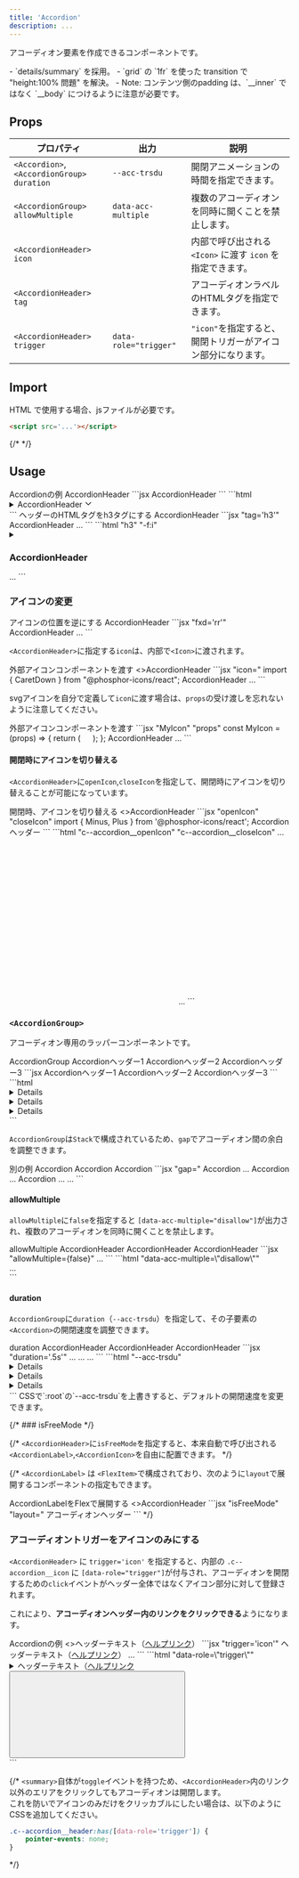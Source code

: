 ```yaml
---
title: 'Accordion'
description: ...
---
```




アコーディオン要素を作成できるコンポーネントです。


<Note title='実装について' type='info'>
- `details/summary` を採用。
- `grid` の `1fr` を使った transition で "height:100% 問題" を解決。
	- Note: コンテンツ側のpadding は、`__inner` ではなく `__body` につけるように注意が必要です。
</Note>


## Props

| プロパティ | 出力 | 説明 | 
|---|---|---|
| <PropBadge>`<Accordion>`</PropBadge>,<PropBadge>`<AccordionGroup>`</PropBadge><br/>`duration` | <PropBadge type="cssvar">`--acc-trsdu`</PropBadge> | 開閉アニメーションの時間を指定できます。 |
| <PropBadge>`<AccordionGroup>`</PropBadge><br/>`allowMultiple` | <PropBadge type="attr">`data-acc-multiple`</PropBadge> | 複数のアコーディオンを同時に開くことを禁止します。 |
| <PropBadge>`<AccordionHeader>`</PropBadge><br/>`icon` || 内部で呼び出される`<Icon>` に渡す `icon` を指定できます。 |
| <PropBadge>`<AccordionHeader>`</PropBadge><br/>`tag` || アコーディオンラベルのHTMLタグを指定できます。 |
| <PropBadge>`<AccordionHeader>`</PropBadge><br/>`trigger` | <PropBadge type="attr">`data-role="trigger"`</PropBadge> | `"icon"`を指定すると、 開閉トリガーがアイコン部分になります。|



## Import

<ImportCode component='Accordion, AccordionHeader, AccordionBody' />


HTML で使用する場合、jsファイルが必要です。

```html
<script src='...'></script>
```
{/* <script src="index.js" type="module"></script> */}


## Usage

<Preview>
	<PreviewTitle>Accordionの例</PreviewTitle>
	<PreviewArea p='30'>
		<Accordion>
			<AccordionHeader>AccordionHeader</AccordionHeader>
			<AccordionBody mbs='20'>
				<DammyText length="l" />
			</AccordionBody>
		</Accordion>
	</PreviewArea>
	<PreviewCode slot='tab' label='JSX'>
```jsx
<Accordion>
	<AccordionHeader>AccordionHeader</AccordionHeader>
	<AccordionBody mbs='20'>
		<DammyText length="l" />
	</AccordionBody>
</Accordion>
```
	</PreviewCode>
	<PreviewCode slot='tab' label='HTML'>
```html
<details class="c--accordion">
	<summary class="c--accordion__header l--flex -ai:c">
		<span class="c--accordion__label -fx:1">AccordionHeader</span>
		<span class="c--accordion__icon -d:if">
			<svg xmlns="http://www.w3.org/2000/svg" viewBox="0 0 256 256" width="1em" height="1em" fill="currentColor" focusable="false" class="a--icon" aria-hidden="true"> <path d="M216.49,104.49l-80,80a12,12,0,0,1-17,0l-80-80a12,12,0,0,1,17-17L128,159l71.51-71.52a12,12,0,0,1,17,17Z"></path></svg>
		</span>
	</summary>
	<div class="c--accordion__body l--grid -mbs:20">
		<div class="c--accordion__inner -ov:h">
			<p>Lorem ipsum...</p>
		</div>
	</div>
</details>
```
	</PreviewCode>
</Preview>


<Preview>
	<PreviewTitle>ヘッダーのHTMLタグをh3タグにする</PreviewTitle>
	<PreviewArea p='30'>
		<Accordion>
			<AccordionHeader tag='h3'>AccordionHeader</AccordionHeader>
			<AccordionBody mbs='20'>
				<DammyText length="l" />
			</AccordionBody>
		</Accordion>
	</PreviewArea>
	<PreviewCode slot='tab' label='JSX'>
	```jsx "tag='h3'"
	<Accordion>
		<AccordionHeader tag='h3'>AccordionHeader</AccordionHeader>
		<AccordionBody mbs='20'>...</AccordionBody>
	</Accordion>
	```
	</PreviewCode>
	<PreviewCode slot='tab' label='HTML'>
	```html "h3" "-f:i"
	<details class="c--accordion">
		<summary class="c--accordion__header l--flex -ai:c">
			<h3 class="c--accordion__label -f:i -fx:1">AccordionHeader</h3>
			...
	```
	</PreviewCode>
</Preview>


### アイコンの変更

<Preview>
	<PreviewTitle>アイコンの位置を逆にする</PreviewTitle>
	<PreviewArea p='30'>
		<Accordion>
			<AccordionHeader fxd='rr'>AccordionHeader</AccordionHeader>
			<AccordionBody mbs='20'>
				<DammyText length="l" />
			</AccordionBody>
		</Accordion>
	</PreviewArea>
	<PreviewCode>
```jsx "fxd='rr'"
<Accordion>
	<AccordionHeader fxd='rr'>AccordionHeader</AccordionHeader>
	<AccordionBody mbs='20'>...</AccordionBody>
</Accordion>
```
	</PreviewCode>
</Preview>

`<AccordionHeader>`に指定する`icon`は、内部で`<Icon>`に渡されます。

<Preview>
	<PreviewTitle>外部アイコンコンポーネントを渡す</PreviewTitle>
	<PreviewArea p='30'>
		<Accordion>
			<AccordionHeader icon={{as:CaretDown, weight:'fill'}}>
				<>AccordionHeader</>
			</AccordionHeader>
			<AccordionBody mbs='20'>
				<DammyText length="l" />
			</AccordionBody>
		</Accordion>
	</PreviewArea>
	<PreviewCode>
```jsx "icon="
import { CaretDown } from "@phosphor-icons/react";

<Accordion>
	<AccordionHeader icon={{as:CaretDown, weight:'fill'}}>AccordionHeader</AccordionHeader>
	<AccordionBody mbs='20'>...</AccordionBody>
</Accordion>
```
	</PreviewCode>
</Preview>

svgアイコンを自分で定義して`icon`に渡す場合は、`props`の受け渡しを忘れないように注意してください。

<Preview>
	<PreviewTitle>外部アイコンコンポーネントを渡す</PreviewTitle>
	<PreviewCode>
```jsx "MyIcon" "props"
const MyIcon = (props) => {
	return (
		<svg
			xmlns="http://www.w3.org/2000/svg" 
			viewBox="0 0 24 24"
			width='1em'
			height='1em'
			{...props}
		>...</svg>
	);
};

<Accordion>
	<AccordionHeader icon={MyIcon}>AccordionHeader</AccordionHeader>
	<AccordionBody mbs='20'>...</AccordionBody>
</Accordion>
```
	</PreviewCode>
</Preview>

#### 開閉時にアイコンを切り替える

`<AccordionHeader>`に`openIcon`,`closeIcon`を指定して、開閉時にアイコンを切り替えることが可能になっています。

<Preview>
	<PreviewTitle>開閉時、アイコンを切り替える</PreviewTitle>
	<PreviewArea p='30'>
		<Accordion>
			<AccordionHeader openIcon={{as:Plus, weight:'bold'}} closeIcon={{as:Minus, weight:'bold'}}>
				<>AccordionHeader</>
			</AccordionHeader>
			<AccordionBody mbs='20'>
				<DammyText />
			</AccordionBody>
		</Accordion>
	</PreviewArea>
	<PreviewCode slot='tab' label='JSX'>
```jsx "openIcon" "closeIcon"
import { Minus, Plus } from '@phosphor-icons/react';

<Accordion>
	<AccordionHeader openIcon={{as:Plus, weight:'bold'}} closeIcon={{as:Minus, weight:'bold'}}>
		Accordionヘッダー
	</AccordionHeader>
	<AccordionBody mbs='20'>
		<DammyText />
	</AccordionBody>
</Accordion>
```
	</PreviewCode>
		<PreviewCode slot='tab' label='HTML'>
```html "c--accordion__openIcon" "c--accordion__closeIcon"
...
		<span class="c--accordion__icon -d:if">
			<svg class="c--accordion__openIcon a--icon" ...>...</svg>
			<svg class="c--accordion__closeIcon a--icon" ...>...</svg>
		</span>
...
```
	</PreviewCode>
</Preview>



### `<AccordionGroup>`

アコーディオン専用のラッパーコンポーネントです。

<Preview>
	<PreviewTitle>AccordionGroup</PreviewTitle>
	<PreviewArea p={30}>
		<AccordionGroup hasDivider bd>
			<Accordion p='20'>
				<AccordionHeader>Accordionヘッダー1</AccordionHeader>
				<AccordionBody mbs='20'>
					<DammyText length="l" />
				</AccordionBody>
			</Accordion>
			<Accordion p='20'>
				<AccordionHeader>Accordionヘッダー2</AccordionHeader>
				<AccordionBody mbs='20'>
					<DammyText length="l" />
				</AccordionBody>
			</Accordion>
			<Accordion p='20'>
				<AccordionHeader>Accordionヘッダー3</AccordionHeader>
				<AccordionBody mbs='20'>
					<DammyText length="l" />
				</AccordionBody>
			</Accordion>
		</AccordionGroup>
	</PreviewArea>
	<PreviewCode slot='tab' label='JSX'>
		```jsx
		<AccordionGroup hasDivider bd>
			<Accordion p='20'>
				<AccordionHeader>Accordionヘッダー1</AccordionHeader>
				<AccordionBody mbs='20'>
					<DammyText length="l" />
				</AccordionBody>
			</Accordion>
			<Accordion p='20'>
				<AccordionHeader>Accordionヘッダー2</AccordionHeader>
				<AccordionBody mbs='20'>
					<DammyText length="l" />
				</AccordionBody>
			</Accordion>
			<Accordion p='20'>
				<AccordionHeader>Accordionヘッダー3</AccordionHeader>
				<AccordionBody mbs='20'>
					<DammyText length="l" />
				</AccordionBody>
			</Accordion>
		```
	</PreviewCode>
	<PreviewCode slot='tab' label='HTML'>
```html
<div class="c--accordionGroup l--stack has--divider -bd:">
	<details class="c--accordion -p:20">
		...
	</details>
	<details class="c--accordion -p:20">
		...
	</details>
	<details class="c--accordion -p:20">
		...
	</details>
</div>
```
	</PreviewCode>
</Preview>


`AccordionGroup`は`Stack`で構成されているため、`gap`でアコーディオン間の余白を調整できます。

<Preview>
	<PreviewTitle>別の例</PreviewTitle>
	<PreviewArea p={30}>
		<AccordionGroup gap='20'>
			<Accordion hasDivider bgc='base-2' bxsh='1' bdrs='m'>
				<AccordionHeader p='box'>Accordion</AccordionHeader>
				<AccordionBody p='box'>
					<DammyText length="l" />
				</AccordionBody>
			</Accordion>
			<Accordion hasDivider bgc='base-2' bxsh='1' bdrs='m'>
				<AccordionHeader p='box'>Accordion</AccordionHeader>
				<AccordionBody p='box'>
					<DammyText length="l" />
				</AccordionBody>
			</Accordion>
			<Accordion hasDivider bgc='base-2' bxsh='1' bdrs='m'>
				<AccordionHeader p='box'>Accordion</AccordionHeader>
				<AccordionBody  p='box'>
					<DammyText length="l" />
				</AccordionBody>
			</Accordion>
		</AccordionGroup>
	</PreviewArea>
	<PreviewCode>
```jsx "gap="
<AccordionGroup gap='20'>
	<Accordion hasDivider bgc='base-2' bxsh='1' bdrs='m'>
		<AccordionHeader p='box'>Accordion</AccordionHeader>
		<AccordionBody p='box'>...</AccordionBody>
	</Accordion>
	<Accordion hasDivider bgc='base-2' bxsh='1' bdrs='m'>
		<AccordionHeader p='box'>Accordion</AccordionHeader>
		<AccordionBody p='box'>...</AccordionBody>
	</Accordion>
	<Accordion hasDivider bgc='base-2' bxsh='1' bdrs='m'>
		<AccordionHeader p='box'>Accordion</AccordionHeader>
		<AccordionBody  p='box'>...</AccordionBody>
	</Accordion>
	...
</AccordionGroup>
```
	</PreviewCode>
</Preview>



#### allowMultiple


`allowMultiple`に`false`を指定すると `[data-acc-multiple="disallow"]`が出力され、複数のアコーディオンを同時に開くことを禁止します。

<Preview>
	<PreviewTitle>allowMultiple</PreviewTitle>
	<PreviewArea p={30}>
		<AccordionGroup hasDivider bd allowMultiple={false}>
			<Accordion p='20'>
				<AccordionHeader>AccordionHeader</AccordionHeader>
				<AccordionBody mbs='20'>
					<DammyText length="l" />
				</AccordionBody>
			</Accordion>
			<Accordion p='20'>
				<AccordionHeader>AccordionHeader</AccordionHeader>
				<AccordionBody mbs='20'>
					<DammyText length="l" />
				</AccordionBody>
			</Accordion>
			<Accordion p='20'>
				<AccordionHeader>AccordionHeader</AccordionHeader>
				<AccordionBody mbs='20'>
					<DammyText length="l" />
				</AccordionBody>
			</Accordion>
		</AccordionGroup>
	</PreviewArea>
	<PreviewCode slot='tab' label='JSX'>
```jsx "allowMultiple={false}"
<AccordionGroup hasDivider bd allowMultiple={false}>
	...
</AccordionGroup>
```
	</PreviewCode>
	<PreviewCode slot='tab' label='HTML'>
```html "data-acc-multiple=\"disallow\""
<div class="c--accordionGroup l--stack has--divider -bd:" data-acc-multiple="disallow">
	...
</div>
```
	</PreviewCode>
</Preview>


#### duration

`AccordionGroup`に`duration`（`--acc-trsdu`）を指定して、その子要素の`<Accordion>`の開閉速度を調整できます。

<Preview>
	<PreviewTitle>duration</PreviewTitle>
	<PreviewArea p={30}>
		<AccordionGroup hasDivider bd duration='.5s'>
			<Accordion p='20'>
				<AccordionHeader>AccordionHeader</AccordionHeader>
				<AccordionBody mbs='20'>
					<DammyText length="l" />
				</AccordionBody>
			</Accordion>
			<Accordion p='20'>
				<AccordionHeader>AccordionHeader</AccordionHeader>
				<AccordionBody mbs='20'>
					<DammyText length="l" />
				</AccordionBody>
			</Accordion>
			<Accordion p='20'>
				<AccordionHeader>AccordionHeader</AccordionHeader>
				<AccordionBody mbs='20'>
					<DammyText length="l" />
				</AccordionBody>
			</Accordion>
		</AccordionGroup>
	</PreviewArea>
	<PreviewCode slot='tab' label='JSX'>
```jsx "duration='.5s'"
<AccordionGroup duration='.5s' hasDivider bd>
	<Accordion>...</Accordion>
	<Accordion>...</Accordion>
	<Accordion>...</Accordion>
</AccordionGroup>
```
	</PreviewCode>
	<PreviewCode slot='tab' label='HTML'>
```html "--acc-trsdu"
<div class="c--accordionGroup l--stack has--divider -bd:" style="--acc-trsdu:.5s">
	<details class="c--accordion">...</details>
	<details class="c--accordion">...</details>
	<details class="c--accordion">...</details>
</div>
```
	</PreviewCode>
</Preview>


<Callout type='info'>
CSSで`:root`の`--acc-trsdu`を上書きすると、デフォルトの開閉速度を変更できます。
</Callout>


{/* ### isFreeMode */}

{/* `<AccordionHeader>`に`isFreeMode`を指定すると、本来自動で呼び出される`<AccordionLabel>`,`<AccordionIcon>`を自由に配置できます。 */}


{/* `<AccordionLabel>` は `<FlexItem>`で構成されており、次のように`layout`で展開するコンポーネントの指定もできます。

<Preview>
	<PreviewTitle>AccordionLabelをFlexで展開する</PreviewTitle>
	<PreviewArea p='30'>
		<Accordion>
			<AccordionHeader isFreeMode>
				<AccordionLabel layout={Flex} ai='c' gap='em3' tag='h3'>
					<><Icon as={Question} fz='2xl' />AccordionHeader</>
				</AccordionLabel>
				<AccordionIcon />
			</AccordionHeader>
			<AccordionBody mbs='20'>
				<DammyText length="l" />
			</AccordionBody>
		</Accordion>
	</PreviewArea>
	<PreviewCode>
```jsx "isFreeMode" "layout="
<Accordion>
	<AccordionHeader isFreeMode>
		<AccordionLabel layout={Flex} ai='c' gap='em3' tag='h3'>
			<Icon as={Question} fz='2xl' />
			アコーディオンヘッダー
		</AccordionLabel>
		<AccordionIcon />
	</AccordionHeader>
	<AccordionBody mbs='20'>
		<DammyText length="l" />
	</AccordionBody>
</Accordion>
```
	</PreviewCode>
</Preview> */}



### アコーディオントリガーをアイコンのみにする

`<AccordionHeader>` に `trigger='icon'` を指定すると、内部の `.c--accordion__icon` に `[data-role="trigger"]`が付与され、アコーディオンを開閉するための`click`イベントがヘッダー全体ではなくアイコン部分に対して登録されます。

これにより、**アコーディオンヘッダー内のリンクをクリックできる**ようになります。

<Preview>
	<PreviewTitle>Accordionの例</PreviewTitle>
	<PreviewArea p='30'>
		<Accordion>
			<AccordionHeader trigger='icon'>
				<>ヘッダーテキスト（<a href="#acc">ヘルプリンク</a>）</>
			</AccordionHeader>
			<AccordionBody>
				<DammyText />
			</AccordionBody>
		</Accordion>
	</PreviewArea>
	<PreviewCode slot='tab' label='JSX'>
```jsx "trigger='icon'"
<Accordion>
	<AccordionHeader trigger='icon'>
		ヘッダーテキスト（<a href="#acc">ヘルプリンク</a>）
	</AccordionHeader>
	<AccordionBody>...</AccordionBody>
</Accordion>
```
	</PreviewCode>
	<PreviewCode slot='tab' label='HTML'>
```html "data-role=\"trigger\""
<details class="c--accordion">
	<summary class="c--accordion__header l--flex -ai:c">
		<span class="c--accordion__label -fx:1">ヘッダーテキスト（<a href="#acc">ヘルプリンク</a></span>
		<button class="c--accordion__icon -d:if" data-role="trigger">
			<svg class="a--icon"...>...</svg>
		</button>
	</summary>
	<div class="c--accordion__body l--grid">
		<div class="c--accordion__inner -ov:h">...</div>
	</div>
</details>
```
	</PreviewCode>
</Preview>

{/* 
<Note title='Note:' type='note' isFlow='s'>
`<summary>`自体が`toggle`イベントを持つため、`<AccordionHeader>`内のリンク以外のエリアをクリックしてもアコーディオンは開閉します。  
これを防いでアイコンのみだけをクリッカブルにしたい場合は、以下のようにCSSを追加してください。

```css
.c--accordion__header:has([data-role='trigger']) {
	pointer-events: none;
}
```
</Note> */}
